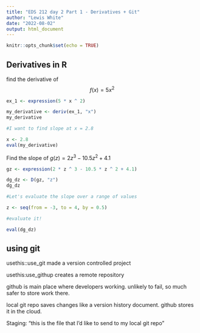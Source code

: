 ```yaml
---
title: "EDS 212 day 2 Part 1 - Derivatives + Git"
author: "Lewis White"
date: "2022-08-02"
output: html_document
---
```


```r
knitr::opts_chunk$set(echo = TRUE)
```


## Derivatives in R

find the derivative of $$f(x) = 5x^2$$
```r
ex_1 <- expression(5 * x ^ 2)

my_derivative <- deriv(ex_1, "x")
my_derivative

#I want to find slope at x = 2.8

x <- 2.8
eval(my_derivative)

```

Find the slope of $g(z) = 2z^3 - 10.5z^2+4.1$

```r
gz <- expression(2 * z ^ 3 - 10.5 * z ^ 2 + 4.1)

dg_dz <- D(gz, "z")
dg_dz

#Let's evaluate the slope over a range of values

z <- seq(from = -3, to = 4, by = 0.5)

#evaluate it!

eval(dg_dz)
```


## using git
usethis::use_git made a version controlled project

usethis:use_githup creates a remote repository

github is main place where developers working. unlikely to fail, so much safer to store work there. 


local git repo saves changes like a version history document. github stores it in the cloud. 

Staging: "this is the file that I'd like to send to my local git repo"

